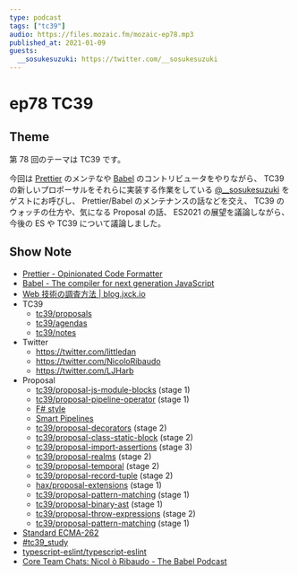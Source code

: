 ```yaml
---
type: podcast
tags: ["tc39"]
audio: https://files.mozaic.fm/mozaic-ep78.mp3
published_at: 2021-01-09
guests:
  __sosukesuzuki: https://twitter.com/__sosukesuzuki
---
```


# ep78 TC39

## Theme

第 78 回のテーマは TC39 です。

今回は [Prettier](https://prettier.io) のメンテなや [Babel](https://babeljs.io) のコントリビュータをやりながら、 TC39 の新しいプロポーサルをそれらに実装する作業をしている [@\_\_sosukesuzuki](https://twitter.com/__sosukesuzuki) をゲストにお呼びし、 Prettier/Babel のメンテナンスの話などを交え、 TC39 のウォッチの仕方や、気になる Proposal の話、 ES2021 の展望を議論しながら、今後の ES や TC39 について議論しました。

## Show Note

- [Prettier - Opinionated Code Formatter](https://prettier.io/)
- [Babel - The compiler for next generation JavaScript](https://babeljs.io/)
- [Web 技術の調査方法 | blog.jxck.io](https://blog.jxck.io/entries/2020-11-19/how-to-track-web-standards.html)
- TC39
  - [tc39/proposals](https://github.com/tc39/proposals)
  - [tc39/agendas](https://github.com/tc39/agendas)
  - [tc39/notes](https://github.com/tc39/notes)
- Twitter
  - https://twitter.com/littledan
  - https://twitter.com/NicoloRibaudo
  - https://twitter.com/LJHarb
- Proposal
  - [tc39/proposal-js-module-blocks](https://github.com/tc39/proposal-js-module-blocks) (stage 1)
  - [tc39/proposal-pipeline-operator](https://github.com/tc39/proposal-pipeline-operator) (stage 1)
  - [F# style](https://github.com/valtech-nyc/proposal-fsharp-pipelines/blob/master/README.md)
  - [Smart Pipelines](https://github.com/js-choi/proposal-smart-pipelines/blob/master/readme.md)
  - [tc39/proposal-decorators](https://github.com/tc39/proposal-decorators) (stage 2)
  - [tc39/proposal-class-static-block](https://github.com/tc39/proposal-class-static-block) (stage 2)
  - [tc39/proposal-import-assertions](https://github.com/tc39/proposal-import-assertions) (stage 3)
  - [tc39/proposal-realms](https://github.com/tc39/proposal-realms) (stage 2)
  - [tc39/proposal-temporal](https://github.com/tc39/proposal-temporal) (stage 2)
  - [tc39/proposal-record-tuple](https://github.com/tc39/proposal-record-tuple) (stage 2)
  - [hax/proposal-extensions](https://github.com/hax/proposal-extensions) (stage 1)
  - [tc39/proposal-pattern-matching](https://github.com/tc39/proposal-pattern-matching) (stage 1)
  - [tc39/proposal-binary-ast](https://github.com/tc39/proposal-binary-ast) (stage 1)
  - [tc39/proposal-throw-expressions](https://github.com/tc39/proposal-throw-expressions) (stage 2)
  - [tc39/proposal-pattern-matching](https://github.com/tc39/proposal-pattern-matching) (stage 1)
- [Standard ECMA-262](https://www.ecma-international.org/publications/standards/Ecma-262.htm)
- [#tc39_study](https://web-study.connpass.com/event/147538/)
- [typescript-eslint/typescript-eslint](https://github.com/typescript-eslint/typescript-eslint)
- [Core Team Chats: Nicol ò Ribaudo - The Babel Podcast](https://podcast.babeljs.io/nicolo/)
